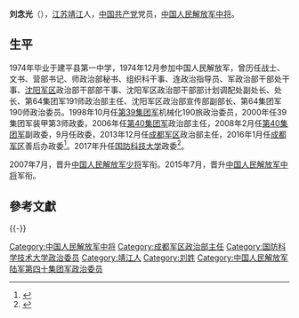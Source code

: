 {{中国人民解放军将领
| name = 刘念光
| image name = 
| width = 
| job = 
| period =
| birthname = 
| other_names = 
| foreign_names =
| english_names =
| Sex = 男
| date of birth =
| place of birth =
| date of death =  
| place of death = 
| nationality = {{PRC}}
| residence = 
| languages = 
| height = 
| weight = 
| party = {{CPC}}
| rank = [[File:PLAGF-0719-LTG.png|25px]][[中国人民解放军中将|中国人民解放军中将]]
| spouse = 
| relatives = 
| educate = 
| past = 
| work =
| award = 
| rankrecord= 
}}'''刘念光'''（{{bd|1957年|12月|}}），[[江苏省|江苏]][[靖江市|靖江]]人，[[中国共产党|中国共产党]]党员，[[中国人民解放军中将|中国人民解放军中将]]。

==生平 ==
1974年毕业于建平县第一中学，1974年12月参加中国人民解放军，曾历任战士、文书、营部书记、师政治部秘书、组织科干事、连政治指导员、军政治部干部处干事、[[中国人民解放军沈阳军区|沈阳军区]]政治部干部部干事、沈阳军区政治部干部部计划调配处副处长、处长、第64集团军191师政治部主任、沈阳军区政治部宣传部副部长、第64集团军190师政治委员。1998年10月任[[中国人民解放军陆军第七十九集团军|第39集团军]]机械化190旅政治委员，2000年任39集团军装甲第3师政委，2006年任[[中国人民解放军陆军第四十集团军|第40集团军]]政治部主任，2008年2月任[[中国人民解放军陆军第四十集团军|第40集团军]]副政委，9月任政委，2013年12月任[[中国人民解放军成都军区|成都军区]]政治部主任，2016年1月任[[中国人民解放军成都军区|成都军区]]善后办政委<ref>{{cite web|url=http://www.thepaper.cn/newsDetail_forward_1440394|title=周小周中将出任成都军区善后办主任，刘念光中将任政委|publisher=澎湃新闻|accessdate=2016-03-06|archive-date=2020-06-04|archive-url=https://web.archive.org/web/20200604224958/http://www.thepaper.cn/newsDetail_forward_1440394|dead-url=no}}</ref>。2017年升任[[中国人民解放军国防科技大学|国防科技大学]]政委<ref>{{cite news|title=邓小刚任国防科大校长，刘念光任国防科大政委|url=http://www.thepaper.cn/newsDetail_forward_1737139|accessdate=2017-07-26|agency=澎湃新闻|date=2017-07-19|archive-date=2020-11-04|archive-url=https://web.archive.org/web/20201104112118/http://www.thepaper.cn/newsDetail_forward_1737139|dead-url=no}}</ref>。

2007年7月，晋升[[中国人民解放军少将|中国人民解放军少将]]军衔。2015年7月，晋升[[中国人民解放军中将|中国人民解放军中将]]军衔。

== 參考文獻 ==
{{Reflist}}

{{-}}
{{start box}}
{{s-mil|pla}}
{{s-before|[[王建伟_(1954年)|王建伟]]}}
{{s-title|[[中国人民解放军国防科技大学|中国人民解放军国防科技大学]]政治委员|2017年7月—2020年12月}}
{{s-after|[[傅爱国|傅爱国]]}}
{{s-new}}
{{s-title|[[中国人民解放军成都军区|中国人民解放军成都军区]]善后工作办公室政治委员|2016年1月—2017年7月}}
{{s-after|[[李岗|李岗]]}}
{{s-before|[[柴绍良|柴绍良]]}}
{{s-title|[[中国人民解放军成都军区|中国人民解放军成都军区]]政治部主任|2014年2月—2016年1月}}
{{s-none|[[深化国防和军队改革|机构撤销]]}}
{{end box}}
{{中华人民共和国现役中将}}

[[Category:中国人民解放军中将|Category:中国人民解放军中将]]
[[Category:成都军区政治部主任|Category:成都军区政治部主任]]
[[Category:国防科学技术大学政治委员|Category:国防科学技术大学政治委员]]
[[Category:靖江人|Category:靖江人]]
[[Category:刘姓|Category:刘姓]]
[[Category:中国人民解放军陆军第四十集团军政治委员|Category:中国人民解放军陆军第四十集团军政治委员]]